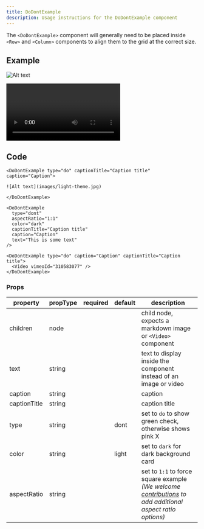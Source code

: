 ```yaml
---
title: DoDontExample
description: Usage instructions for the DoDontExample component
---
```


<PageDescription>

The `<DoDontExample>` component will generally need to be placed inside `<Row>`
and `<Column>` components to align them to the grid at the correct size.

</PageDescription>

## Example

<Row>
<Column colMd={4} colLg={4}>

<Title>Image</Title>

<DoDontExample type="do" captionTitle="Caption title" caption="Caption">

![Alt text](./images/light-theme.jpg)

</DoDontExample>
</Column>
<Column colMd={4} colLg={4}>

<Title>Text</Title>

<DoDontExample type="dont" aspectRatio="1:1"  color="dark" captionTitle="Caption title" caption="Caption" text="This is some text" />
</Column>
</Row>
<Row>
<Column colLg={8}>

<Title>Video</Title>

<DoDontExample type="do" caption="Caption" captionTitle="Caption title">

<Video title="Video example" vimeoId="310583077" />

</DoDontExample>
</Column>
</Row>

## Code

<Title>Image</Title>

```mdx path=components/DoDontExample/DoDontExample.js src=https://github.com/freight-trust/gatsby-workspace/tree/main/packages/@fr8/gatsby-workspace/src/components/DoDontExample
<DoDontExample type="do" captionTitle="Caption title" caption="Caption">

![Alt text](images/light-theme.jpg)

</DoDontExample>
```

<Title>Text</Title>

```mdx path=components/DoDontExample/DoDontExample.js src=https://github.com/freight-trust/gatsby-workspace/tree/main/packages/@fr8/gatsby-workspace/src/components/DoDontExample
<DoDontExample
  type="dont"
  aspectRatio="1:1"
  color="dark"
  captionTitle="Caption title"
  caption="Caption"
  text="This is some text"
/>
```

<Title>Video</Title>

```mdx path=components/DoDontExample/DoDontExample.js src=https://github.com/freight-trust/gatsby-workspace/tree/main/packages/@fr8/gatsby-workspace/src/components/DoDontExample
<DoDontExample type="do" caption="Caption" captionTitle="Caption title">
  <Video vimeoId="310583077" />
</DoDontExample>
```

### Props

| property     | propType | required | default | description                                                                                                                                                                                                                                      |
| ------------ | -------- | -------- | ------- | ------------------------------------------------------------------------------------------------------------------------------------------------------------------------------------------------------------------------------------------------ |
| children     | node     |          |         | child node, expects a markdown image or `<Video>` component                                                                                                                                                                                      |
| text         | string   |          |         | text to display inside the component instead of an image or video                                                                                                                                                                                |
| caption      | string   |          |         | caption                                                                                                                                                                                                                                          |
| captionTitle | string   |          |         | caption title                                                                                                                                                                                                                                    |
| type         | string   |          | dont    | set to `do` to show green check, otherwise shows pink X                                                                                                                                                                                          |
| color        | string   |          | light   | set to `dark` for dark background card                                                                                                                                                                                                           |
| aspectRatio  | string   |          |         | set to `1:1` to force square example <br/>_(We welcome [contributions](https://github.com/freight-trust/gatsby-workspace/tree/main/packages/@fr8/gatsby-workspace/src/components/DoDontExample) to add additional aspect ratio options)_ |
